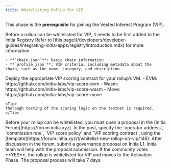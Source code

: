 ```yaml
---
title: Whitelisting Rollup for VIP
---
```


This phase is the **prerequisite** for joining the Vested Interest Program (VIP).

<Steps>
  <Step title="Add your rollup to the Initia Registry">
    Before a rollup can be whitelisted for VIP, it needs to be first added to the Initia Registry
    Refer to [this page](/developers/developer-guides/integrating-initia-apps/registry/introduction.mdx) for more information

    - **`chain.json`**: basic chain information
    - **`profile.json`**: VIP criteria, including metadata about the chain, such as the name, category, and description
  </Step>
  <Step title="Deploy the VIP Scoring Contract">
    Deploy the appropriate VIP scoring contract for your rollup’s VM.
      - EVM: https://github.com/initia-labs/vip-score-evm
      - Wasm: https://github.com/initia-labs/vip-score-wasm
      - Move: https://github.com/initia-labs/vip-score-move

    <Tip>
    Thorough testing of the scoring logic on the testnet is required.
    </Tip>
  </Step>
  <Step title="Submit a Proposal">
    Before your rollup can be whitelisted, you must open a proposal in the [Initia Forum](https://forum.initia.xyz). 
    In the post, specify the `operator address`, `commission rate`, `VIP score policy` and `VIP scoring contract`, using the [template](https://forum.initia.xyz/t/whitelist-new-rollup-on-vip/146).
  </Step>
  <Step title="Wait for the L1 Governance vote">
    After discussion in the forum, submit a governance proposal on Initia L1. Initia team will help with the proposal submission.
    If the community votes **YES**, the rollup is whitelisted for VIP and moves to the Activation Phase. The proposal process will take 7 days.
  </Step>
</Steps>